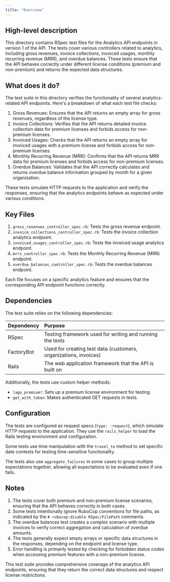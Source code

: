 ```yaml
---
title: "Overview"
---
```


## High-level description
This directory contains RSpec test files for the Analytics API endpoints in version 1 of the API. The tests cover various controllers related to analytics, including gross revenues, invoice collections, invoiced usages, monthly recurring revenue (MRR), and overdue balances. These tests ensure that the API behaves correctly under different license conditions (premium and non-premium) and returns the expected data structures.

## What does it do?
The test suite in this directory verifies the functionality of several analytics-related API endpoints. Here's a breakdown of what each test file checks:

1. Gross Revenues: Ensures that the API returns an empty array for gross revenues, regardless of the license type.
2. Invoice Collections: Verifies that the API returns detailed invoice collection data for premium licenses and forbids access for non-premium licenses.
3. Invoiced Usages: Checks that the API returns an empty array for invoiced usages with a premium license and forbids access for non-premium licenses.
4. Monthly Recurring Revenue (MRR): Confirms that the API returns MRR data for premium licenses and forbids access for non-premium licenses.
5. Overdue Balances: Validates that the API correctly calculates and returns overdue balance information grouped by month for a given organization.

These tests simulate HTTP requests to the application and verify the responses, ensuring that the analytics endpoints behave as expected under various conditions.

## Key Files
1. `gross_revenues_controller_spec.rb`: Tests the gross revenue endpoint.
2. `invoice_collections_controller_spec.rb`: Tests the invoice collection analytics endpoint.
3. `invoiced_usages_controller_spec.rb`: Tests the invoiced usage analytics endpoint.
4. `mrrs_controller_spec.rb`: Tests the Monthly Recurring Revenue (MRR) endpoint.
5. `overdue_balances_controller_spec.rb`: Tests the overdue balances endpoint.

Each file focuses on a specific analytics feature and ensures that the corresponding API endpoint functions correctly.

## Dependencies
The test suite relies on the following dependencies:

| Dependency | Purpose |
|:-----------|:--------|
| RSpec | Testing framework used for writing and running the tests |
| FactoryBot | Used for creating test data (customers, organizations, invoices) |
| Rails | The web application framework that the API is built on |

Additionally, the tests use custom helper methods:

- `lago_premium!`: Sets up a premium license environment for testing.
- `get_with_token`: Makes authenticated GET requests in tests.

## Configuration
The tests are configured as request specs (`type: :request`), which simulate HTTP requests to the application. They use the `rails_helper` to load the Rails testing environment and configuration.

Some tests use time manipulation with the `travel_to` method to set specific date contexts for testing time-sensitive functionality.

The tests also use `aggregate_failures` in some cases to group multiple expectations together, allowing all expectations to be evaluated even if one fails.

## Notes
1. The tests cover both premium and non-premium license scenarios, ensuring that the API behaves correctly in both cases.
2. Some tests intentionally ignore RuboCop conventions for file paths, as indicated by the `# rubocop:disable RSpec/FilePath` comments.
3. The overdue balances test creates a complex scenario with multiple invoices to verify correct aggregation and calculation of overdue amounts.
4. The tests generally expect empty arrays or specific data structures in the responses, depending on the endpoint and license type.
5. Error handling is primarily tested by checking for forbidden status codes when accessing premium features with a non-premium license.

This test suite provides comprehensive coverage of the analytics API endpoints, ensuring that they return the correct data structures and respect license restrictions.
